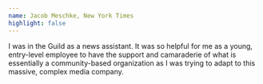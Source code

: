 ```yaml
---
name: Jacob Meschke, New York Times
highlight: false
---
```

I was in the Guild as a news assistant. It was so helpful for me as a young, entry-level employee to have the support and camaraderie of what is essentially a community-based organization as I was trying to adapt to this massive, complex media company.